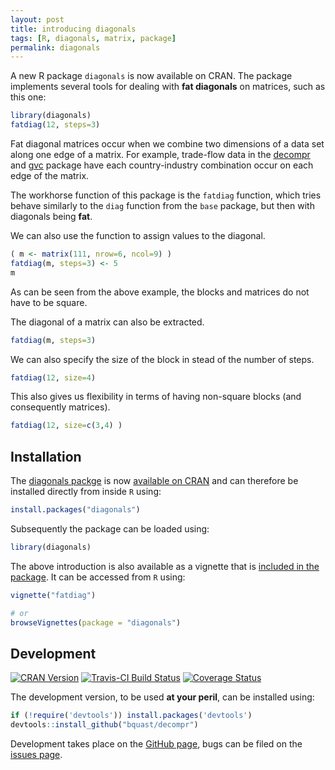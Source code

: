 ```yaml
---
layout: post
title: introducing diagonals
tags: [R, diagonals, matrix, package]
permalink: diagonals
---
```


A new R package `diagonals` is now available on CRAN. The package implements several tools for dealing with **fat diagonals** on matrices, such as this one:

```r
library(diagonals)
fatdiag(12, steps=3)
```

Fat diagonal matrices occur when we combine two dimensions of a data set along one edge of a matrix. For example, trade-flow data in the [decompr](http://cran.r-project.org/package=decompr) and [gvc](http://cran.r-project.org/package=gvc) package have each country-industry combination occur on each edge of the matrix. 

The workhorse function of this package is the `fatdiag` function, which tries behave similarly to the `diag` function from the `base` package, but then with diagonals being **fat**.

We can also use the function to assign values to the diagonal.

```r
( m <- matrix(111, nrow=6, ncol=9) )
fatdiag(m, steps=3) <- 5
m
```

As can be seen from the above example, the blocks and matrices do not have to be square.

The diagonal of a matrix can also be extracted.

```r
fatdiag(m, steps=3)
```

We can also specify the size of the block in stead of the number of steps.

```r
fatdiag(12, size=4)
```

This also gives us flexibility in terms of having non-square blocks (and consequently matrices).

```r
fatdiag(12, size=c(3,4) )
```

Installation
--------------
The [diagonals packge](http://cran.r-project.org/?package=diagonals) is now [available on CRAN](/diagonals-cran) and can therefore be installed directly from inside `R` using:

```r
install.packages("diagonals")
```

Subsequently the package can be loaded using:

```r
library(diagonals)
```

The above introduction is also available as a vignette that is [included in the package](http://cran.r-project.org/web/packages/diagonals/vignettes/fatdiag.html).
It can be accessed from `R` using:

```r
vignette("fatdiag")

# or
browseVignettes(package = "diagonals")
```


Development
-------------
[![CRAN Version](http://www.r-pkg.org/badges/version/diagonals)](http://cran.r-project.org/?package=diagonals)
[![Travis-CI Build Status](https://travis-ci.org/bquast/diagonals.svg?branch=master)](https://travis-ci.org/bquast/diagonals) 
[![Coverage Status](https://img.shields.io/coveralls/bquast/diagonals.svg)](https://coveralls.io/r/bquast/diagonals?branch=master)

The development version, to be used **at your peril**, can be installed using:

```r
if (!require('devtools')) install.packages('devtools')
devtools::install_github("bquast/decompr")
```

Development takes place on the [GitHub page](http://github.com/bquast/diagonals),
bugs can be filed on the [issues page](https://github.com/bquast/diagonals/issues).
